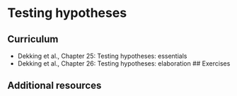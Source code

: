 # Testing hypotheses

## Curriculum
* Dekking et al., Chapter 25: Testing hypotheses: essentials
* Dekking et al., Chapter 26: Testing hypotheses: elaboration 
## Exercises

## Additional resources
